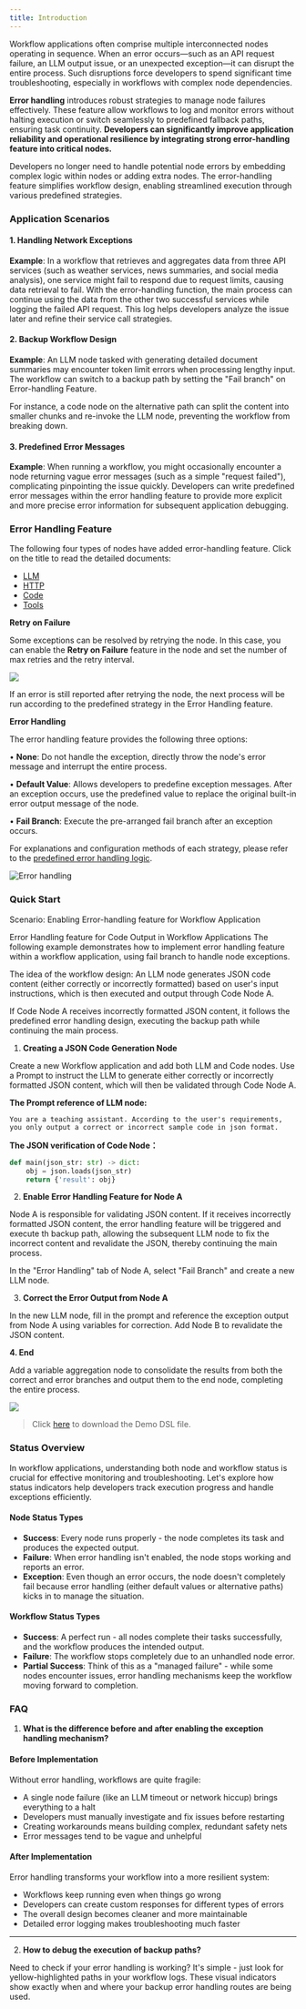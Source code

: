 ```yaml
---
title: Introduction
---
```


Workflow applications often comprise multiple interconnected nodes operating in sequence. When an error occurs—such as an API request failure, an LLM output issue, or an unexpected exception—it can disrupt the entire process. Such disruptions force developers to spend significant time troubleshooting, especially in workflows with complex node dependencies.

**Error handling** introduces robust strategies to manage node failures effectively. These feature allow workflows to log and monitor errors without halting execution or switch seamlessly to predefined fallback paths, ensuring task continuity. **Developers can significantly improve application reliability and operational resilience by integrating strong error-handling feature into critical nodes.**

Developers no longer need to handle potential node errors by embedding complex logic within nodes or adding extra nodes. The error-handling feature simplifies workflow design, enabling streamlined execution through various predefined strategies.

### Application Scenarios

#### 1. Handling Network Exceptions

**Example**: In a workflow that retrieves and aggregates data from three API services (such as weather services, news summaries, and social media analysis), one service might fail to respond due to request limits, causing data retrieval to fail. With the error-handling function, the main process can continue using the data from the other two successful services while logging the failed API request. This log helps developers analyze the issue later and refine their service call strategies.

#### 2. Backup Workflow Design

**Example**: An LLM node tasked with generating detailed document summaries may encounter token limit errors when processing lengthy input. The workflow can switch to a backup path by setting the "Fail branch" on Error-handling Feature.

For instance, a code node on the alternative path can split the content into smaller chunks and re-invoke the LLM node, preventing the workflow from breaking down.

#### 3. Predefined Error Messages

**Example**: When running a workflow, you might occasionally encounter a node returning vague error messages (such as a simple "request failed"), complicating pinpointing the issue quickly. Developers can write predefined error messages within the error handling feature to provide more explicit and more precise error information for subsequent application debugging.

### Error Handling Feature

The following four types of nodes have added error-handling feature. Click on the title to read the detailed documents:

* [LLM](/en/guides/workflow/nodes/llm)
* [HTTP](/en/guides/workflow/nodes/http-request)
* [Code](/en/guides/workflow/nodes/code)
* [Tools](/en/guides/workflow/nodes/tools)

**Retry on Failure**

Some exceptions can be resolved by retrying the node. In this case, you can enable the **Retry on Failure** feature in the node and set the number of max retries and the retry interval.

![](https://assets-docs.dify.ai/2024/12/18097e4c94b67a79150b967fc50f9f43.png)

If an error is still reported after retrying the node, the next process will be run according to the predefined strategy in the Error Handling feature.

**Error Handling**

The error handling feature provides the following three options:

• **None**: Do not handle the exception, directly throw the node's error message and interrupt the entire process.

• **Default Value**: Allows developers to predefine exception messages. After an exception occurs, use the predefined value to replace the original built-in error output message of the node.

• **Fail Branch**: Execute the pre-arranged fail branch after an exception occurs.

For explanations and configuration methods of each strategy, please refer to the [predefined error handling logic](/en/guides/workflow/error-handling/predefined-error-handling-logic).

![Error handling](https://assets-docs.dify.ai/2024/12/3c198be3a7b9c1f9649bbd8b9a0a9ec5.png)

### Quick Start

Scenario: Enabling Error-handling feature for Workflow Application

Error Handling feature for Code Output in Workflow Applications The following example demonstrates how to implement error handling feature within a workflow application, using fail branch to handle node exceptions.

The idea of the workflow design: An LLM node generates JSON code content (either correctly or incorrectly formatted) based on user's input instructions, which is then executed and output through Code Node A.

If Code Node A receives incorrectly formatted JSON content, it follows the predefined error handling design, executing the backup path while continuing the main process.

1. **Creating a JSON Code Generation Node**

Create a new Workflow application and add both LLM and Code nodes. Use a Prompt to instruct the LLM to generate either correctly or incorrectly formatted JSON content, which will then be validated through Code Node A.

**The Prompt reference of LLM node:**

```
You are a teaching assistant. According to the user's requirements, you only output a correct or incorrect sample code in json format.
```

**The JSON verification of Code Node：**

```python
def main(json_str: str) -> dict:
    obj = json.loads(json_str)
    return {'result': obj}
```

2. **Enable Error Handling Feature for Node A**

Node A is responsible for validating JSON content. If it receives incorrectly formatted JSON content, the error handling feature will be triggered and execute th backup path, allowing the subsequent LLM node to fix the incorrect content and revalidate the JSON, thereby continuing the main process.

In the "Error Handling" tab of Node A, select "Fail Branch" and create a new LLM node.


3. **Correct the Error Output from Node A**

In the new LLM node, fill in the prompt and reference the exception output from Node A using variables for correction. Add Node B to revalidate the JSON content.

**4. End**

Add a variable aggregation node to consolidate the results from both the correct and error branches and output them to the end node, completing the entire process.

![](https://assets-docs.dify.ai/2024/12/059b5a814514cd9abe10f1f4077ed17f.png)

> Click [here](https://assets-docs.dify.ai/2024/12/087861aa20e06bb4f8a2bef7e7ae0522.yml) to download the Demo DSL file.

### Status Overview

In workflow applications, understanding both node and workflow status is crucial for effective monitoring and troubleshooting. Let's explore how status indicators help developers track execution progress and handle exceptions efficiently.

#### Node Status Types

* **Success**: Every node runs properly - the node completes its task and produces the expected output.
* **Failure**: When error handling isn't enabled, the node stops working and reports an error.
* **Exception**: Even though an error occurs, the node doesn't completely fail because error handling (either default values or alternative paths) kicks in to manage the situation.

#### Workflow Status Types

* **Success**: A perfect run - all nodes complete their tasks successfully, and the workflow produces the intended output.
* **Failure**: The workflow stops completely due to an unhandled node error.
* **Partial Success**: Think of this as a "managed failure" - while some nodes encounter issues, error handling mechanisms keep the workflow moving forward to completion.

### FAQ

1. **What is the difference before and after enabling the exception handling mechanism?**

#### Before Implementation

Without error handling, workflows are quite fragile:

* A single node failure (like an LLM timeout or network hiccup) brings everything to a halt
* Developers must manually investigate and fix issues before restarting
* Creating workarounds means building complex, redundant safety nets
* Error messages tend to be vague and unhelpful

#### After Implementation

Error handling transforms your workflow into a more resilient system:

* Workflows keep running even when things go wrong
* Developers can create custom responses for different types of errors
* The overall design becomes cleaner and more maintainable
* Detailed error logging makes troubleshooting much faster

***

2. **How to debug the execution of backup paths?**

Need to check if your error handling is working? It's simple - just look for yellow-highlighted paths in your workflow logs. These visual indicators show exactly when and where your backup error handling routes are being used.
